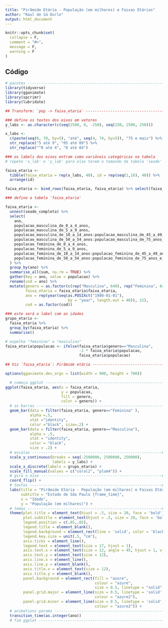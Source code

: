 ```yaml
---
title: "Pirâmide Etária - População (em milhares) e Faixas Etárias"
author: "Raul de Sá Durlo"
output: html_document
---
```


```r
knitr::opts_chunk$set(
  collapse = F,
  comment = "#>",
  message = F,
  warning = F
)
```

## Código

```r
# pacotes ----------------------------------------------------------------------
library(tidyverse)
library(gganimate)
library(spcrimr)
library(lubridate)

## Transform: `pop -> faixa_etaria` --------------------------------------------

### define os textos dos eixos em vetores
y_labs <- as.character(c(seq(2500, 0, -250), seq(250, 2500, 250))) 

x_labs <-
  c(paste(seq(0, 70, by=5), "até", seq(4, 74, by=5)), "75 e mais") %>% 
  str_replace("5 até 9", "05 até 09") %>%
  str_replace("^0 até 4", "0 até 04")

### os labels dos eixos entram como variáveis categóricas na tabela
# repete 'x_lab' e 'y_lab' para elas terem o tamando da tabela 'seade'

faixa_etaria <- 
  tibble(faixa_etaria = rep(x_labs, 40), id = rep(seq(1,16), 40)) %>%
  arrange(id)

faixa_etaria <- bind_rows(faixa_etaria, faixa_etaria) %>% select(faixa_etaria)

### define a tabela 'faixa_etaria'

faixa_etaria <-
  unnest(seade_completa) %>%
  select(
    ano,
    populacao_masculina_de_0_a_4_anos,
    populacao_masculina_de_5_a_9_anos,
    populacao_masculina_de_10_a_14_anos:populacao_masculina_de_45_a_49_anos,
    populacao_masculina_de_50_a_54_anos:populacao_masculina_de_75_anos_e_mais,
    populacao_feminina_de_0_a_4_anos,
    populacao_feminina_de_5_a_9_anos,
    populacao_feminina_de_10_a_14_anos:populacao_feminina_de_45_a_49_anos,
    populacao_feminina_de_50_a_54_anos:populacao_feminina_de_75_anos_e_mais
  ) %>%
  group_by(ano) %>%
  summarise_all(sum, na.rm = TRUE) %>%
  gather(key = ano, value = populacao) %>%
  rename(cod = ano) %>%
  mutate(genero = as.factor(c(rep("Masculina", 640), rep("Feminina", 640))),
         faixa_etaria = faixa_etaria$faixa_etaria,
         ano = rep(year(seq(as.POSIXct("1980-01-01"),
                            by = "year", length.out = 40)), 32),
         cod = as.factor(cod))

### este será o label com as idades
grupo_etario <- 
  faixa_etaria %>% 
  group_by(faixa_etaria) %>%
  summarise()

# espelha "feminino" e "masculino"
faixa_etaria$populacao <- ifelse(faixa_etaria$genero=="Masculina", 
                                 -1 * faixa_etaria$populacao,
                                 faixa_etaria$populacao)

## Viz `faixa_etaria`: Pirâmide etária -----------------------------------------

options(gganimate.dev_args = list(width = 900, height = 700))

  # começa ggplot -----------------------------------------------------#
ggplot(faixa_etaria, aes(x = faixa_etaria,
                         y = populacao,
                         fill = genero,
                         color = genero)) +
  # as barras ---------------------------------------------------------#
  geom_bar(data = filter(faixa_etaria, genero=="Feminina" ),
           alpha =.5,
           stat ="identity",
           color ="black", size=.2) +
  geom_bar(data = filter(faixa_etaria, genero=="Masculina"),
           alpha = .5,
           stat = "identity",
           color = "black",
           size = .2) +
  # escalas ----------------------------------------------------------#
  scale_y_continuous(breaks = seq(-2500000, 2500000, 250000),
                     labels = y_labs) +
  scale_x_discrete(labels = grupo_etario) + 
  scale_fill_manual(values = c("coral2", "plum4")) +
  # gira o eixo ------------------------------------------------------#
  coord_flip() +
  # textos -----------------------------------------------------------#
  labs(title = "Pirâmide Etária - População (em milhares) e Faixas Etárias",
       subtitle = "Estado de São Paulo {frame_time}",
       x = "Idade",
       y = "População (em milhares)") +
  # temas ------------------------------------------------------------#
  theme(plot.title = element_text(hjust = .5, size = 20, face = 'bold'),
        plot.subtitle = element_text(hjust = .5, size = 20, face = 'bold'),
        legend.position = c(.85,.85),
        legend.title = element_blank(),
        legend.background = element_rect(line = 'solid', color = 'black'),
        legend.key.size = unit(.5, "cm"),
        axis.ticks = element_line(),
        legend.text = element_text(size = 17, hjust = 1),
        axis.text.x = element_text(size = 12, angle = 45, hjust = 1, vjust = 1),
        axis.text.y = element_text(size = 12),
        axis.line.x = element_line(),
        axis.line.y = element_blank(),
        axis.title.x = element_text(size = 12),
        axis.title.y = element_blank(),
        panel.background = element_rect(fill = "azure",
                                        colour = "azure",
                                        size = 0.5, linetype = "solid"),
        panel.grid.major = element_line(size = 0.5, linetype = 'solid',
                                        colour = "azure2"), 
        panel.grid.minor = element_line(size = 0.5, linetype = 'solid',
                                        colour = "azure2")) +
  # animations params --------------------------------------------------#
  transition_time(as.integer(ano))
  # fim ggplot ---------------------------------------------------------#

```

